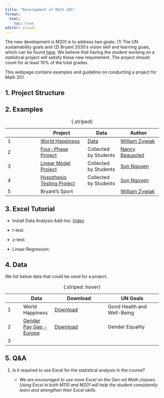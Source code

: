 ```yaml
---
title: "Development of Math 201"
format: 
  html:
    toc: true
editor: visual
---
```


The new development is M201 is to address two goals: (1) The UN sustainability goals and (2) Bryant 2030's vision skill and learning goals, which can be found [here](gen_ed.pdf). We believe that having the student working on a statistical project will satisfy these new requirement. The project should count for at least 10% of the total grades.

This webpage contains examples and guideline on conducting a project for Math 201.

## 1. Project Structure

## 2. Examples

|     | Project                                                      | Data                                              | Author                                                                        |
|----------------|----------------------|----------------|-------------------|
| 1   | [World Happiness](happiness_M201_handout.pdf)                | [Data](world-happiness-report-2021_main_vars.xls) | [William Zywiak](https://www.bryant.edu/academics/faculty/zywiak-william)     |
| 2   | [Four-Phase Project](PROJECT%20with%204%20phases%20sp23.pdf) | Collected by Students                             | [Nancy Beausoleil](https://www.bryant.edu/academics/faculty/beausoleil-nancy) |
| 3   | [Linear Model Project](project3.html)                        | Collected by Students                             | [Son Nguyen](https://www.bryant.edu/academics/faculty/nguyen-son)             |
| 4   | [Hypothesis Testing Project](project1.html)                  | Collected by Students                             | [Son Nguyen](https://www.bryant.edu/academics/faculty/nguyen-son)             |
| 5   | Bryant's Sport                                               |                                                   | [William Zywiak](https://www.bryant.edu/academics/faculty/zywiak-william)     |
: {.striped}

## 3. Excel Tutorial

- Install Data Analysis Add-Ins: [Video](https://bryant.hosted.panopto.com/Panopto/Pages/Viewer.aspx?id=38955015-791d-4394-8f0c-b0500094adf2)

- t-test:

- z-test:

- Linear Regression:

## 4. Data

We list below data that could be used for a project. 

|   | Data | Download |UN Goals|
|---|------|----------|----------|
| 1 | World Happiness     |[Download](world-happiness-report-2021_main_vars.xls)           | Good Health and Well-Being|
| 2 | [Gender Pay Gap - Europe](https://www.kaggle.com/datasets/gianinamariapetrascu/gender-pay-gap-europe-2010-2021)      | [Download](data/pay_gap_Europe.xlsx)         |Gender Equality|
| 3 |      |          ||
: {.striped .hover}


## 5. Q&A

1.  Is it required to use Excel for the statistical analysis in the course?

    -   *We are encouraged to use more Excel on the Gen-ed Math classes. Using Excel in both M110 and M201 will help the student consistently learn and strengthen their Excel skills.*
